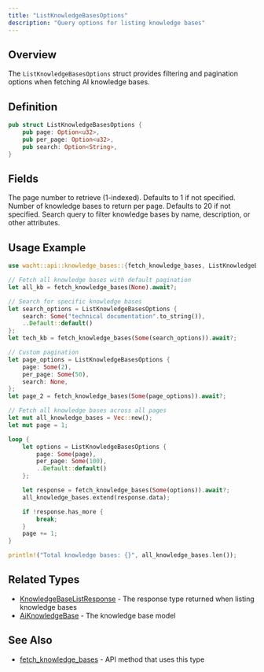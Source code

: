 ```yaml
---
title: "ListKnowledgeBasesOptions"
description: "Query options for listing knowledge bases"
---
```


## Overview

The `ListKnowledgeBasesOptions` struct provides filtering and pagination options when fetching AI knowledge bases.

## Definition

```rust
pub struct ListKnowledgeBasesOptions {
    pub page: Option<u32>,
    pub per_page: Option<u32>,
    pub search: Option<String>,
}
```

## Fields

<ParamField path="page" type="Option<u32>">
  The page number to retrieve (1-indexed). Defaults to 1 if not specified.
</ParamField>

<ParamField path="per_page" type="Option<u32>">
  Number of knowledge bases to return per page. Defaults to 20 if not specified.
</ParamField>

<ParamField path="search" type="Option<String>">
  Search query to filter knowledge bases by name, description, or other attributes.
</ParamField>

## Usage Example

```rust
use wacht::api::knowledge_bases::{fetch_knowledge_bases, ListKnowledgeBasesOptions};

// Fetch all knowledge bases with default pagination
let all_kb = fetch_knowledge_bases(None).await?;

// Search for specific knowledge bases
let search_options = ListKnowledgeBasesOptions {
    search: Some("technical documentation".to_string()),
    ..Default::default()
};
let tech_kb = fetch_knowledge_bases(Some(search_options)).await?;

// Custom pagination
let page_options = ListKnowledgeBasesOptions {
    page: Some(2),
    per_page: Some(50),
    search: None,
};
let page_2 = fetch_knowledge_bases(Some(page_options)).await?;

// Fetch all knowledge bases across all pages
let mut all_knowledge_bases = Vec::new();
let mut page = 1;

loop {
    let options = ListKnowledgeBasesOptions {
        page: Some(page),
        per_page: Some(100),
        ..Default::default()
    };

    let response = fetch_knowledge_bases(Some(options)).await?;
    all_knowledge_bases.extend(response.data);

    if !response.has_more {
        break;
    }
    page += 1;
}

println!("Total knowledge bases: {}", all_knowledge_bases.len());
```

## Related Types

- [KnowledgeBaseListResponse](/rust-sdk/types/knowledge-base-list-response) - The response type returned when listing knowledge bases
- [AiKnowledgeBase](/rust-sdk/types/ai-knowledge-base) - The knowledge base model

## See Also

- [fetch_knowledge_bases](/rust-sdk/api/fetch-knowledge-bases) - API method that uses this type
